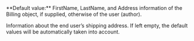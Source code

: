   

  

  

  
<ParamField body="Shipping" type="object">   
**Default value:** FirstName, LastName, and Address information of the Billing object, if supplied, otherwise of the user (author).

Information about the end user’s shipping address. If left empty, the default values will be automatically taken into account.   

<Expandable title="properties">  
<FirstName />  
  
<LastName />  
  
<Address1 />  
  

</Expandable> 
</ParamField>